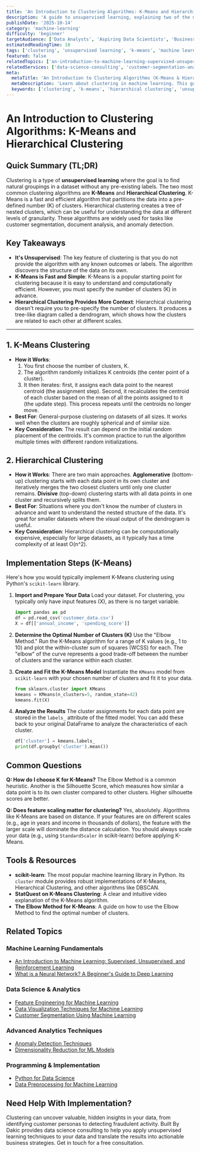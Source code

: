 ```yaml
---
title: 'An Introduction to Clustering Algorithms: K-Means and Hierarchical Clustering'
description: 'A guide to unsupervised learning, explaining two of the most popular clustering algorithms—K-Means and Hierarchical Clustering—used to find natural groups in data.'
publishDate: '2025-10-14'
category: 'machine-learning'
difficulty: 'beginner'
targetAudience: ['Data Analysts', 'Aspiring Data Scientists', 'Business Intelligence Professionals']
estimatedReadingTime: 10
tags: ['clustering', 'unsupervised learning', 'k-means', 'machine learning']
featured: false
relatedTopics: ['an-introduction-to-machine-learning-supervised-unsupervised-and-reinforcement-learning', 'what-is-a-neural-network', 'feature-engineering-for-machine-learning', 'data-visualization-techniques-for-machine-learning', 'customer-segmentation-using-machine-learning', 'anomaly-detection-techniques', 'dimensionality-reduction-for-ml-models', 'python-for-data-science', 'data-preprocessing-for-machine-learning']
relatedServices: ['data-science-consulting', 'customer-segmentation-analysis']
meta:
  metaTitle: 'An Introduction to Clustering Algorithms (K-Means & Hierarchical)'
  metaDescription: 'Learn about clustering in machine learning. This guide explains two fundamental unsupervised learning algorithms: K-Means and Hierarchical Clustering.'
  keywords: ['clustering', 'k-means', 'hierarchical clustering', 'unsupervised learning']
---
```


# An Introduction to Clustering Algorithms: K-Means and Hierarchical Clustering

## Quick Summary (TL;DR)

Clustering is a type of **unsupervised learning** where the goal is to find natural groupings in a dataset without any pre-existing labels. The two most common clustering algorithms are **K-Means** and **Hierarchical Clustering**. K-Means is a fast and efficient algorithm that partitions the data into a pre-defined number (K) of clusters. Hierarchical clustering creates a tree of nested clusters, which can be useful for understanding the data at different levels of granularity. These algorithms are widely used for tasks like customer segmentation, document analysis, and anomaly detection.

## Key Takeaways

- **It's Unsupervised**: The key feature of clustering is that you do not provide the algorithm with any known outcomes or labels. The algorithm discovers the structure of the data on its own.
- **K-Means is Fast and Simple**: K-Means is a popular starting point for clustering because it is easy to understand and computationally efficient. However, you must specify the number of clusters (K) in advance.
- **Hierarchical Clustering Provides More Context**: Hierarchical clustering doesn't require you to pre-specify the number of clusters. It produces a tree-like diagram called a dendrogram, which shows how the clusters are related to each other at different scales.

---

## 1. K-Means Clustering

- **How it Works**:
  1. You first choose the number of clusters, K.
  2. The algorithm randomly initializes K centroids (the center point of a cluster).
  3. It then iterates: first, it assigns each data point to the nearest centroid (the assignment step). Second, it recalculates the centroid of each cluster based on the mean of all the points assigned to it (the update step). This process repeats until the centroids no longer move.
- **Best For**: General-purpose clustering on datasets of all sizes. It works well when the clusters are roughly spherical and of similar size.
- **Key Consideration**: The result can depend on the initial random placement of the centroids. It's common practice to run the algorithm multiple times with different random initializations.

## 2. Hierarchical Clustering

- **How it Works**: There are two main approaches. **Agglomerative** (bottom-up) clustering starts with each data point in its own cluster and iteratively merges the two closest clusters until only one cluster remains. **Divisive** (top-down) clustering starts with all data points in one cluster and recursively splits them.
- **Best For**: Situations where you don't know the number of clusters in advance and want to understand the nested structure of the data. It's great for smaller datasets where the visual output of the dendrogram is useful.
- **Key Consideration**: Hierarchical clustering can be computationally expensive, especially for large datasets, as it typically has a time complexity of at least O(n^2).

## Implementation Steps (K-Means)

Here's how you would typically implement K-Means clustering using Python's `scikit-learn` library.

1.  **Import and Prepare Your Data**
    Load your dataset. For clustering, you typically only have input features (X), as there is no target variable.

    ```python
    import pandas as pd
    df = pd.read_csv('customer_data.csv')
    X = df[['annual_income', 'spending_score']]
    ```

2.  **Determine the Optimal Number of Clusters (K)**
    Use the "Elbow Method." Run the K-Means algorithm for a range of K values (e.g., 1 to 10) and plot the within-cluster sum of squares (WCSS) for each. The "elbow" of the curve represents a good trade-off between the number of clusters and the variance within each cluster.

3.  **Create and Fit the K-Means Model**
    Instantiate the `KMeans` model from `scikit-learn` with your chosen number of clusters and fit it to your data.

    ```python
    from sklearn.cluster import KMeans
    kmeans = KMeans(n_clusters=5, random_state=42)
    kmeans.fit(X)
    ```

4.  **Analyze the Results**
    The cluster assignments for each data point are stored in the `labels_` attribute of the fitted model. You can add these back to your original DataFrame to analyze the characteristics of each cluster.

    ```python
    df['cluster'] = kmeans.labels_
    print(df.groupby('cluster').mean())
    ```

## Common Questions

**Q: How do I choose K for K-Means?**
The Elbow Method is a common heuristic. Another is the Silhouette Score, which measures how similar a data point is to its own cluster compared to other clusters. Higher silhouette scores are better.

**Q: Does feature scaling matter for clustering?**
Yes, absolutely. Algorithms like K-Means are based on distance. If your features are on different scales (e.g., age in years and income in thousands of dollars), the feature with the larger scale will dominate the distance calculation. You should always scale your data (e.g., using `StandardScaler` in scikit-learn) before applying K-Means.

## Tools & Resources

- **scikit-learn**: The most popular machine learning library in Python. Its `cluster` module provides robust implementations of K-Means, Hierarchical Clustering, and other algorithms like DBSCAN.
- **StatQuest on K-Means Clustering**: A clear and intuitive video explanation of the K-Means algorithm.
- **The Elbow Method for K-Means**: A guide on how to use the Elbow Method to find the optimal number of clusters.

## Related Topics

### Machine Learning Fundamentals
- [An Introduction to Machine Learning: Supervised, Unsupervised, and Reinforcement Learning](/category/machine-learning/an-introduction-to-machine-learning-supervised-unsupervised-and-reinforcement-learning)
- [What is a Neural Network? A Beginner's Guide to Deep Learning](/category/machine-learning/what-is-a-neural-network)

### Data Science & Analytics
- [Feature Engineering for Machine Learning](/category/machine-learning/feature-engineering-for-machine-learning)
- [Data Visualization Techniques for Machine Learning](/category/machine-learning/data-visualization-techniques-for-machine-learning)
- [Customer Segmentation Using Machine Learning](/category/machine-learning/customer-segmentation-using-machine-learning)

### Advanced Analytics Techniques
- [Anomaly Detection Techniques](/category/machine-learning/anomaly-detection-techniques)
- [Dimensionality Reduction for ML Models](/category/machine-learning/dimensionality-reduction-for-ml-models)

### Programming & Implementation
- [Python for Data Science](/category/machine-learning/python-for-data-science)
- [Data Preprocessing for Machine Learning](/category/machine-learning/data-preprocessing-for-machine-learning)

## Need Help With Implementation?

Clustering can uncover valuable, hidden insights in your data, from identifying customer personas to detecting fraudulent activity. Built By Dakic provides data science consulting to help you apply unsupervised learning techniques to your data and translate the results into actionable business strategies. Get in touch for a free consultation.
